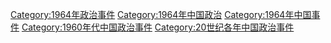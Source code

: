 [[Category:1964年政治事件|Category:1964年政治事件]]
[[Category:1964年中国政治|Category:1964年中国政治]]
[[Category:1964年中国事件|Category:1964年中国事件]]
[[Category:1960年代中国政治事件|Category:1960年代中国政治事件]]
[[Category:20世纪各年中国政治事件|Category:20世纪各年中国政治事件]]
